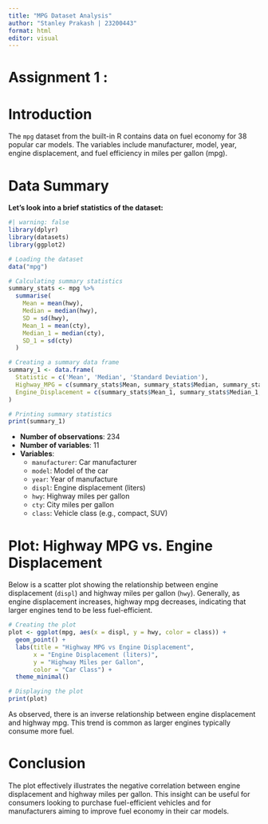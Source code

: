 ```yaml
---
title: "MPG Dataset Analysis"
author: "Stanley Prakash | 23200443"
format: html
editor: visual
---
```


# Assignment 1 :

# Introduction

The `mpg` dataset from the built-in R contains data on fuel economy for 38 popular car models. The variables include manufacturer, model, year, engine displacement, and fuel efficiency in miles per gallon (mpg).

# Data Summary

**Let's look into a brief statistics of the dataset:**

```r
#| warning: false
library(dplyr)
library(datasets)
library(ggplot2)

# Loading the dataset
data("mpg")

# Calculating summary statistics
summary_stats <- mpg %>%
  summarise(
    Mean = mean(hwy),
    Median = median(hwy),
    SD = sd(hwy),
    Mean_1 = mean(cty),
    Median_1 = median(cty),
    SD_1 = sd(cty)
  )

# Creating a summary data frame
summary_1 <- data.frame(
  Statistic = c('Mean', 'Median', 'Standard Deviation'),
  Highway_MPG = c(summary_stats$Mean, summary_stats$Median, summary_stats$SD),
  Engine_Displacement = c(summary_stats$Mean_1, summary_stats$Median_1, summary_stats$SD_1)
)

# Printing summary statistics 
print(summary_1)

```

-   **Number of observations**: 234
-   **Number of variables**: 11
-   **Variables**:
    -   `manufacturer`: Car manufacturer
    -   `model`: Model of the car
    -   `year`: Year of manufacture
    -   `displ`: Engine displacement (liters)
    -   `hwy`: Highway miles per gallon
    -   `cty`: City miles per gallon
    -   `class`: Vehicle class (e.g., compact, SUV)

# Plot: Highway MPG vs. Engine Displacement

Below is a scatter plot showing the relationship between engine displacement (`displ`) and highway miles per gallon (`hwy`). Generally, as engine displacement increases, highway mpg decreases, indicating that larger engines tend to be less fuel-efficient.

```r
# Creating the plot
plot <- ggplot(mpg, aes(x = displ, y = hwy, color = class)) +
  geom_point() +
  labs(title = "Highway MPG vs Engine Displacement",
       x = "Engine Displacement (liters)",
       y = "Highway Miles per Gallon",
       color = "Car Class") +
  theme_minimal()

# Displaying the plot
print(plot)

```

As observed, there is an inverse relationship between engine displacement and highway mpg. This trend is common as larger engines typically consume more fuel.

# 

# Conclusion

The plot effectively illustrates the negative correlation between engine displacement and highway miles per gallon. This insight can be useful for consumers looking to purchase fuel-efficient vehicles and for manufacturers aiming to improve fuel economy in their car models.

## 
